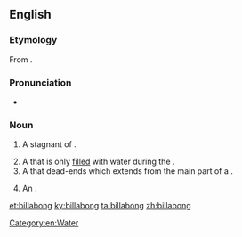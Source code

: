 ==English==

===Etymology===
From {{etyl|wrh|en}} {{m|wrh|bilabang}}.

===Pronunciation===
{{rfp|lang=en}}
* {{rhymes|ɒŋ|lang=en}}

===Noun===
{{en-noun}}

# {{lb|en|Australia}} A stagnant {{l|en|pool}} of {{l|en|water}}.
# A {{l|en|streambed}} that is only [[filled]] with water during the {{l|en|rainy season}}.
# A {{l|en|channel}} that dead-ends which extends from the main part of a {{l|en|river}}.
# {{lb|en|Australia|rare}} An {{l|en|oxbow lake}}.

[[Category:en:Water]]

[[et:billabong]]
[[ky:billabong]]
[[ta:billabong]]
[[zh:billabong]]
